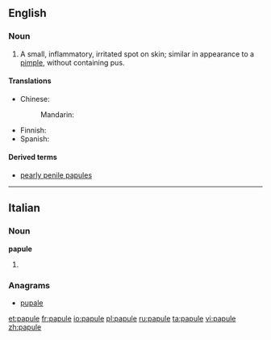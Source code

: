 ==English==

===Noun===
{{en-noun}}

# A small, inflammatory, irritated spot on skin; similar in appearance to a [[pimple]], without containing pus.

====Translations====
{{trans-top|small, inflammatory spot on skin without pus}}
* Chinese:
*: Mandarin: {{t-|cmn|丘疹|tr=qiūzhěn|sc=Hani}}
{{trans-mid}}
* Finnish: {{t-|fi|näppylä}}
* Spanish: {{t-|es|pápula}} {{f}}
{{trans-bottom}}

====Derived terms====
* [[pearly penile papules]]

----

==Italian==

===Noun===
'''papule''' {{f}}

# {{plural of|[[papula]]|lang=it}}

===Anagrams===
* [[pupale#Italian|pupale]]

[[et:papule]]
[[fr:papule]]
[[io:papule]]
[[pl:papule]]
[[ru:papule]]
[[ta:papule]]
[[vi:papule]]
[[zh:papule]]